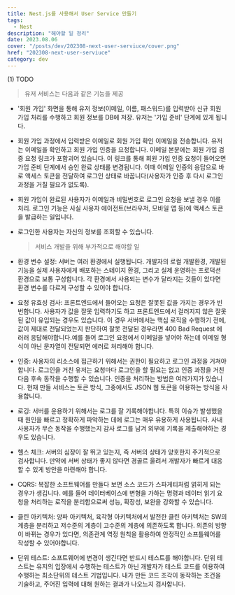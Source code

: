```yaml
---
title: Nest.js를 사용해서 User Service 만들기
tags:
  - Nest
description: "해야할 일 정리"
date: 2023.08.06
cover: "/posts/dev/202308-next-user-serviuce/cover.png"
href: "202308-next-user-serviuce"
category: dev
---
```


<Heading type="h2">(1) TODO</Heading>

<Blockquote>유저 서비스는 다음과 같은 기능을 제공</Blockquote>

- '회원 가입' 화면을 통해 유저 정보(이메일, 이름, 패스워드)를 입력받아 신규 회원 가입 처리를 수행하고 회원 정보를 DB에 저장. 유저는 '가입 준비' 단계에 있게 됩니다.
- 회원 가입 과정에서 입력받은 이메일로 회원 가입 확인 이메일을 전송합니다. 유저는 이메일을 확인하고 회원 가입 인증을 요청합니다. 이메일 본문에는 회원 가입 검증 요청 링크가 포함괴어 있습니다. 이 링크를 통해 회원 가입 인증 요청이 들어오면 가입 준비 단계에서 승인 완료 상태롤 변경됩니다. 이때 이메일 인증의 응답으로 바로 액세스 토큰을 전달하여 로그인 상태로 바꿉니다(사용자가 인증 후 다시 로그인 과정을 거칠 필요가 없도록).
- 회원 가입이 완료된 사용자가 이메일과 비밀번호로 로그인 요청을 보낼 경우 이를 처리. 로그인 기능은 사실 사용자 에이전트(브라우저, 모바일 앱 등)에 액세스 토큰을 발급하는 일입니다.
- 로그인한 사용자는 자신의 정보를 조회할 수 있습니다.

  <Blockquote>서비스 개발을 위해 부가적으로 해야할 일</Blockquote>

- 환경 변수 설정: 서버는 여러 환경에서 실행됩니다. 개발자의 로컬 개발환경, 개발된 기능을 실제 사용자에게 배포하는 스테이지 환경, 그리고 실제 운영하는 프로덕션 환경으로 보통 구성합니다. 각 환경에서 사용되는 변수가 달라지는 것들이 있다면 환경 변수를 다르게 구성할 수 있어야 합니다.
- 요청 유효성 검사: 프론트엔드에서 들어오는 요청은 잘못된 값을 가지는 경우가 빈번합니다. 사용자가 값을 잘못 입력하기도 하고 프론트엔드에서 걸러지지 않은 잘못된 값이 유입되는 경우도 있습니다. 이 경우 서버에서는 핵심 로직을 수행하기 전에, 값이 제대로 전달되었는지 판단하여 잘못 전달된 경우라면 400 Bad Request 에러러 응답해야합니다.예를 들어 로그인 요청에서 이메일을 넣어야 하는데 이메일 형식이 아닌 문자열이 전달되면 에러로 처리해야 합니다.
- 인증: 사용자의 리소스에 접근하기 위해서는 권한이 필요하고 로그인 과정을 거쳐야합니다. 로그인을 거친 유저는 요청마다 로그인을 할 필요는 없고 인증 과정을 거친 다음 후속 동작을 수행할 수 있습니다. 인증을 처리하는 방법은 여러가지가 있습니다. 현재 만들 서비스는 토큰 방식, 그중에서도 JSON 웹 토큰을 이용하는 방식을 사용합니다.
- 로깅: 서버를 운용하기 위해서는 로그를 잘 기록해야합니다. 특히 이슈가 발생했을 때 원인을 빠르고 정확하게 파악하는 데에 로그는 매우 유용하게 사용됩니다. 사내 사용자가 무슨 동작을 수행했는지 감사 로그를 남겨 외부에 기록을 제출해야하는 경우도 있습니다.
- 헬스 체크: 서버의 심장이 잘 뛰고 있는지, 즉 서버의 상태가 양호한지 주기적으로 검사합니다. 만약에 서버 상태가 좋지 않다면 경골르 울려서 개발자가 빠르게 대응할 수 있게 방안을 마련해야 합니다.
- CQRS: 복잡한 소프트웨어를 만들다 보면 소스 코드가 스파게티처럼 얽히게 되는 경우가 생깁니다. 예를 들어 데이터베이스에 변형을 가하는 명령과 데이터 읽기 요청을 처리하는 로직을 분리함으로써 성능, 확장성, 보완을 강화할 수 있습니다.
- 클린 아키텍처: 양파 아키텍처, 육각형 아키텍처에서 발전한 클린 아키텍처는 SW의 계층을 분리하고 저수준의 계층이 고수준의 계층에 의존하도록 합니다. 의존의 방향이 바뀌는 경우가 있다면, 의존관계 역정 원칙을 활용하여 안정적인 소프틀웨어를 작성할 수 있어야합니다.
- 단위 테스트: 소프트웨어에 변경이 생긴다면 반드시 테스트를 해야합니다. 단위 테스트는 유저의 입장에서 수행하는 테스트가 아닌 개발자가 테스트 코드를 이용하여 수행하는 최소단위의 테스트 기법입니다. 내가 만든 코드 조각이 동작하는 조건을 기술하고, 주어진 입력에 대해 원하는 결과가 나오느지 검사합니다.

